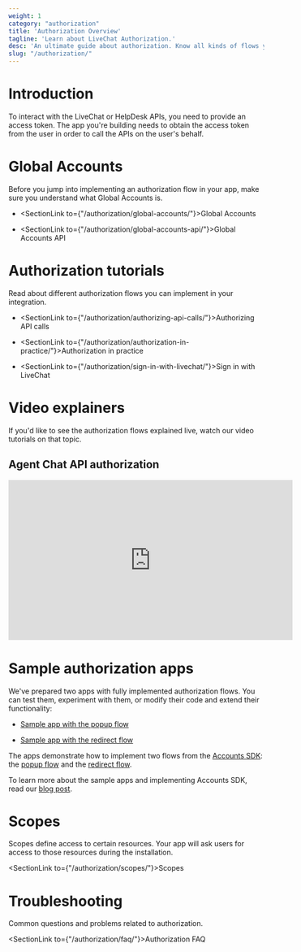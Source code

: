 ```yaml
---
weight: 1
category: "authorization"
title: 'Authorization Overview'
tagline: 'Learn about LiveChat Authorization.'
desc: 'An ultimate guide about authorization. Know all kinds of flows you can implement in integrations.'
slug: "/authorization/"
---
```


# Introduction

To interact with the LiveChat or HelpDesk APIs, you need to provide an access token. The app you're building needs to obtain the access token from the user in order to call the APIs on the user's behalf.

# Global Accounts

Before you jump into implementing an authorization flow in your app, make sure you understand what Global Accounts is.

- <SectionLink to={"/authorization/global-accounts/"}>Global Accounts</SectionLink>

- <SectionLink to={"/authorization/global-accounts-api/"}>Global Accounts API</SectionLink>

# Authorization tutorials

Read about different authorization flows you can implement in your integration.

- <SectionLink to={"/authorization/authorizing-api-calls/"}>Authorizing API calls</SectionLink>

- <SectionLink to={"/authorization/authorization-in-practice/"}>Authorization in practice</SectionLink>

- <SectionLink to={"/authorization/sign-in-with-livechat/"}>Sign in with LiveChat</SectionLink>

# Video explainers

If you'd like to see the authorization flows explained live, watch our video tutorials on that topic.

## Agent Chat API authorization

<iframe
  width="560"
  height="315"
  src="https://www.youtube.com/embed/-EUZ_Ynvz5Q"
  frameBorder="0"
  allow="accelerometer; autoplay; encrypted-media; gyroscope; picture-in-picture"
  allowFullScreen
></iframe>

# Sample authorization apps

We've prepared two apps with fully implemented authorization flows. You can test them, experiment with them, or modify their code and extend their functionality:

- <a href="https://github.com/livechat/sample-app-popup-auth" target="_blank">Sample app with the popup flow</a>

- <a href="https://github.com/livechat/sample-app-redirect-auth" target="_blank">Sample app with the redirect flow</a>

The apps demonstrate how to implement two flows from the [Accounts SDK](/authorization/sign-in-with-livechat#accounts-sdk): the [popup flow](/authorization/sign-in-with-livechat#popup-1) and the [redirect flow](/authorization/sign-in-with-livechat#redirect-1).

To learn more about the sample apps and implementing Accounts SDK, read our <a href="https://developers.livechat.com/updates/learn-authorization-with-sample-apps" target="_blank">blog post</a>.


# Scopes

Scopes define access to certain resources. Your app will ask users for access to those resources during the installation.

<SectionLink to={"/authorization/scopes/"}>Scopes</SectionLink>

# Troubleshooting

Common questions and problems related to authorization.

<SectionLink to={"/authorization/faq/"}>Authorization FAQ</SectionLink>
